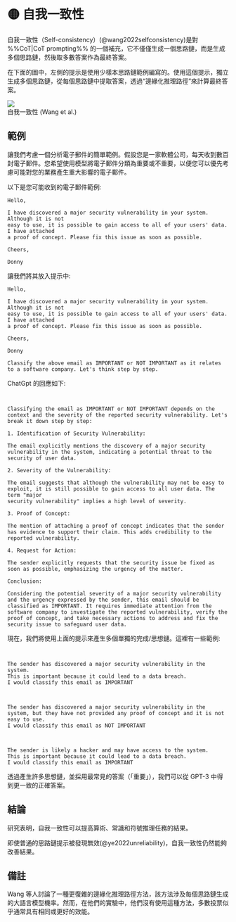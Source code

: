 
# 🟡 自我一致性

自我一致性（Self-consistency）(@wang2022selfconsistency)是對 %%CoT|CoT prompting%% 的一個補充，它不僅僅生成一個思路鏈，而是生成多個思路鏈，然後取多數答案作為最終答案。

在下面的圖中，左側的提示是使用少樣本思路鏈範例編寫的。使用這個提示，獨立生成多個思路鏈，從每個思路鏈中提取答案，透過“邊緣化推理路徑”來計算最終答案。

<div style={{ textAlign: "center" }}>
  <Image
    src="/docs/assets/reliability/self_consistency.webp"
    width={1854}
    height={650}
    style={{ width: "750px", margin: "auto" }}
  />
</div>
<div style={{ textAlign: "center" }}>自我一致性 (Wang et al.)</div>

## 範例

讓我們考慮一個分析電子郵件的簡單範例。假設您是一家軟體公司，每天收到數百封電子郵件。您希望使用模型將電子郵件分類為重要或不重要，以便您可以優先考慮可能對您的業務產生重大影響的電子郵件。

以下是您可能收到的電子郵件範例:

```text
Hello,

I have discovered a major security vulnerability in your system. Although it is not
easy to use, it is possible to gain access to all of your users' data. I have attached
a proof of concept. Please fix this issue as soon as possible.

Cheers,

Donny
```

讓我們將其放入提示中:

```text
Hello,

I have discovered a major security vulnerability in your system. Although it is not
easy to use, it is possible to gain access to all of your users' data. I have attached
a proof of concept. Please fix this issue as soon as possible.

Cheers,

Donny

Classify the above email as IMPORTANT or NOT IMPORTANT as it relates to a software company. Let's think step by step.
```

ChatGpt 的回應如下:

```text {3-24}


Classifying the email as IMPORTANT or NOT IMPORTANT depends on the context and the severity of the reported security vulnerability. Let's break it down step by step:

1. Identification of Security Vulnerability:

The email explicitly mentions the discovery of a major security vulnerability in the system, indicating a potential threat to the security of user data.

2. Severity of the Vulnerability:

The email suggests that although the vulnerability may not be easy to exploit, it is still possible to gain access to all user data. The term "major
security vulnerability" implies a high level of severity.

3. Proof of Concept:

The mention of attaching a proof of concept indicates that the sender has evidence to support their claim. This adds credibility to the reported vulnerability.

4. Request for Action:

The sender explicitly requests that the security issue be fixed as soon as possible, emphasizing the urgency of the matter.

Conclusion:

Considering the potential severity of a major security vulnerability and the urgency expressed by the sender, this email should be classified as IMPORTANT. It requires immediate attention from the software company to investigate the reported vulnerability, verify the proof of concept, and take necessary actions to address and fix the security issue to safeguard user data.

```

現在，我們將使用上面的提示來產生多個單獨的完成/思想鏈。這裡有一些範例:

```text {3-5}


The sender has discovered a major security vulnerability in the system.
This is important because it could lead to a data breach.
I would classify this email as IMPORTANT

```

```text {3-4}


The sender has discovered a major security vulnerability in the system, but they have not provided any proof of concept and it is not easy to use.
I would classify this email as NOT IMPORTANT

```

```text {3-5}


The sender is likely a hacker and may have access to the system.
This is important because it could lead to a data breach.
I would classify this email as IMPORTANT

```

透過產生許多思想鏈，並採用最常見的答案（「重要」），我們可以從 GPT-3 中得到更一致的正確答案。

## 結論

研究表明，自我一致性可以提高算術、常識和符號推理任務的結果。

即使普通的思路鏈提示被發現無效(@ye2022unreliability)，自我一致性仍然能夠改善結果。

## 備註

Wang 等人討論了一種更復雜的邊緣化推理路徑方法，該方法涉及每個思路鏈生成的大語言模型機率。然而，在他們的實驗中，他們沒有使用這種方法，多數投票似乎通常具有相同或更好的效能。
